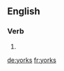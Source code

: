 {{also|Yorks}}
==English==

===Verb===
{{head|en|verb form}}

# {{en-third-person singular of|york}}

[[de:yorks]]
[[fr:yorks]]